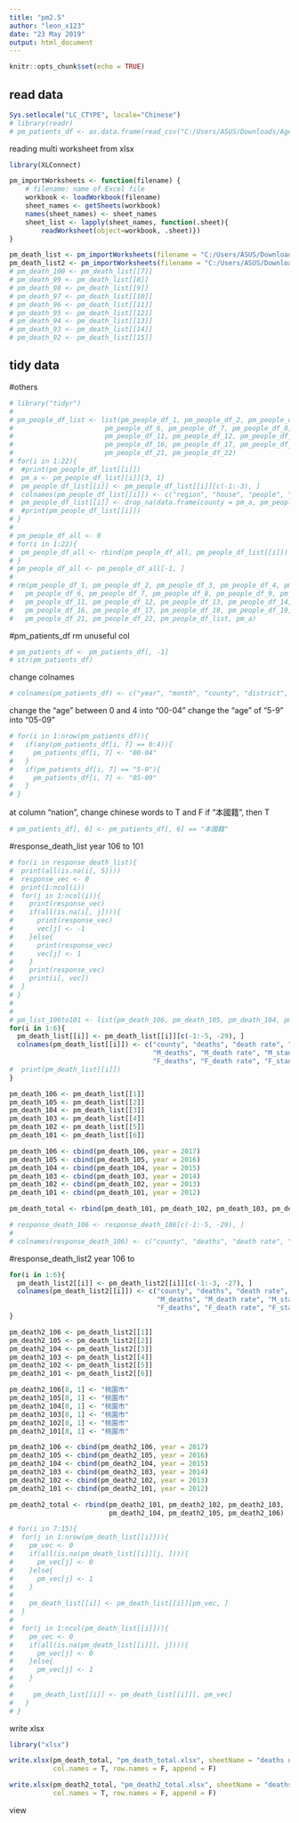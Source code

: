 ```yaml
---
title: "pm2.5"
author: "leon_x123"
date: "23 May 2019"
output: html_document
---
```


```r
knitr::opts_chunk$set(echo = TRUE)
```

## read data
```r
Sys.setlocale("LC_CTYPE", locale="Chinese")
# library(readr)
# pm_patients_df <- as.data.frame(read_csv("C:/Users/ASUS/Downloads/Age_County_Gender_010.csv"))
```

reading multi worksheet from xlsx
```r
library(XLConnect)

pm_importWorksheets <- function(filename) {
    # filename: name of Excel file
    workbook <- loadWorkbook(filename)
    sheet_names <- getSheets(workbook)
    names(sheet_names) <- sheet_names
    sheet_list <- lapply(sheet_names, function(.sheet){
        readWorksheet(object=workbook, .sheet)})
}

pm_death_list <- pm_importWorksheets(filename = "C:/Users/ASUS/Downloads/1.2-24各縣市肺炎死亡概況.xls")
pm_death_list2 <- pm_importWorksheets(filename = "C:/Users/ASUS/Downloads/1.2-25各縣市慢性下呼吸道疾病死亡概況.xls")
# pm_death_100 <- pm_death_list[[7]]
# pm_death_99 <- pm_death_list[[8]]
# pm_death_98 <- pm_death_list[[9]]
# pm_death_97 <- pm_death_list[[10]]
# pm_death_96 <- pm_death_list[[11]]
# pm_death_95 <- pm_death_list[[12]]
# pm_death_94 <- pm_death_list[[13]]
# pm_death_93 <- pm_death_list[[14]]
# pm_death_92 <- pm_death_list[[15]]
```

## tidy data
#others
```r
# library("tidyr")
# 
# pm_people_df_list <- list(pm_people_df_1, pm_people_df_2, pm_people_df_3, pm_people_df_4, pm_people_df_5,
#                       pm_people_df_6, pm_people_df_7, pm_people_df_8, pm_people_df_9, pm_people_df_10,
#                       pm_people_df_11, pm_people_df_12, pm_people_df_13, pm_people_df_14, pm_people_df_15,
#                       pm_people_df_16, pm_people_df_17, pm_people_df_18, pm_people_df_19, pm_people_df_20,
#                       pm_people_df_21, pm_people_df_22)
# for(i in 1:22){
#  #print(pm_people_df_list[[i]])
#  pm_a <- pm_people_df_list[[i]][3, 1]
#  pm_people_df_list[[i]] <- pm_people_df_list[[i]][c(-1:-3), ]
#  colnames(pm_people_df_list[[i]]) <- c("region", "house", "people", "M", "F")
#  pm_people_df_list[[i]] <- drop_na(data.frame(county = pm_a, pm_people_df_list[[i]]))
#  #print(pm_people_df_list[[i]])
# }
# 
# pm_people_df_all <- 0
# for(i in 1:22){
#  pm_people_df_all <- rbind(pm_people_df_all, pm_people_df_list[[i]])
# }
# pm_people_df_all <- pm_people_df_all[-1, ]
# 
# rm(pm_people_df_1, pm_people_df_2, pm_people_df_3, pm_people_df_4, pm_people_df_5,
#   pm_people_df_6, pm_people_df_7, pm_people_df_8, pm_people_df_9, pm_people_df_10,
#   pm_people_df_11, pm_people_df_12, pm_people_df_13, pm_people_df_14, pm_people_df_15,
#   pm_people_df_16, pm_people_df_17, pm_people_df_18, pm_people_df_19, pm_people_df_20,
#   pm_people_df_21, pm_people_df_22, pm_people_df_list, pm_a)
```

#pm_patients_df
rm unuseful col
```r
# pm_patients_df <- pm_patients_df[, -1]
# str(pm_patients_df)
```

change colnames
```r
# colnames(pm_patients_df) <- c("year", "month", "county", "district", "gender", "nation", "age", "number")
```

change the "age" between 0 and 4 into "00-04"
change the "age" of "5-9" into "05-09"
```r
# for(i in 1:nrow(pm_patients_df)){
#   if(any(pm_patients_df[i, 7] == 0:4)){
#     pm_patients_df[i, 7] <- "00-04"
#   }
#   if(pm_patients_df[i, 7] == "5-9"){
#     pm_patients_df[i, 7] <- "05-09"
#   }
# }
```

at column "nation", change chinese words to T and F
if "本國籍", then T
```r
# pm_patients_df[, 6] <- pm_patients_df[, 6] == "本國籍"
```

#response_death_list
year 106 to 101
```r
# for(i in response_death_list){
#  print(all(is.na(i[, 5])))
#  response_vec <- 0
#  print(1:ncol(i))
#  for(j in 1:ncol(i)){
#    print(response_vec)
#    if(all(is.na(i[, j]))){
#      print(response_vec)
#      vec[j] <- -1
#    }else{
#      print(response_vec)
#      vec[j] <- 1
#    }
#    print(response_vec)
#    print(i[, vec])
#  }
# }
# 
# 
# pm_list_106to101 <- list(pm_death_106, pm_death_105, pm_death_104, pm_death_103, pm_death_102, pm_death_101)
for(i in 1:6){
  pm_death_list[[i]] <- pm_death_list[[i]][c(-1:-5, -29), ]
  colnames(pm_death_list[[i]]) <- c("county", "deaths", "death rate", "standardized mortality ratio", 
                                    "M_deaths", "M_death rate", "M_standardized mortality ratio", 
                                    "F_deaths", "F_death rate", "F_standardized mortality ratio")
#  print(pm_death_list[[i]])
}

pm_death_106 <- pm_death_list[[1]]
pm_death_105 <- pm_death_list[[2]]
pm_death_104 <- pm_death_list[[3]]
pm_death_103 <- pm_death_list[[4]]
pm_death_102 <- pm_death_list[[5]]
pm_death_101 <- pm_death_list[[6]]

pm_death_106 <- cbind(pm_death_106, year = 2017)
pm_death_105 <- cbind(pm_death_105, year = 2016)
pm_death_104 <- cbind(pm_death_104, year = 2015)
pm_death_103 <- cbind(pm_death_103, year = 2014)
pm_death_102 <- cbind(pm_death_102, year = 2013)
pm_death_101 <- cbind(pm_death_101, year = 2012)

pm_death_total <- rbind(pm_death_101, pm_death_102, pm_death_103, pm_death_104, pm_death_105, pm_death_106)

# response_death_106 <- response_death_106[c(-1:-5, -29), ]
# 
# colnames(response_death_106) <- c("county", "deaths", "death rate", "standardized mortality ratio", "M_deaths", "M_death rate", "M_standardized mortality ratio", "F_deaths", "F_death rate", "F_standardized mortality ratio")
```

#response_death_list2
year 106 to 
```r

for(i in 1:6){
  pm_death_list2[[i]] <- pm_death_list2[[i]][c(-1:-3, -27), ]
  colnames(pm_death_list2[[i]]) <- c("county", "deaths", "death rate", "standardized mortality ratio", 
                                     "M_deaths", "M_death rate", "M_standardized mortality ratio", 
                                     "F_deaths", "F_death rate", "F_standardized mortality ratio")
}

pm_death2_106 <- pm_death_list2[[1]]
pm_death2_105 <- pm_death_list2[[2]]
pm_death2_104 <- pm_death_list2[[3]]
pm_death2_103 <- pm_death_list2[[4]]
pm_death2_102 <- pm_death_list2[[5]]
pm_death2_101 <- pm_death_list2[[6]]

pm_death2_106[8, 1] <- "桃園市"
pm_death2_105[8, 1] <- "桃園市"
pm_death2_104[8, 1] <- "桃園市"
pm_death2_103[8, 1] <- "桃園市"
pm_death2_102[8, 1] <- "桃園市"
pm_death2_101[8, 1] <- "桃園市"

pm_death2_106 <- cbind(pm_death2_106, year = 2017)
pm_death2_105 <- cbind(pm_death2_105, year = 2016)
pm_death2_104 <- cbind(pm_death2_104, year = 2015)
pm_death2_103 <- cbind(pm_death2_103, year = 2014)
pm_death2_102 <- cbind(pm_death2_102, year = 2013)
pm_death2_101 <- cbind(pm_death2_101, year = 2012)

pm_death2_total <- rbind(pm_death2_101, pm_death2_102, pm_death2_103, 
                         pm_death2_104, pm_death2_105, pm_death2_106)

# for(i in 7:15){
#  for(j in 1:nrow(pm_death_list[[i]])){
#    pm_vec <- 0
#    if(all(is.na(pm_death_list[[i]][j, ]))){
#      pm_vec[j] <- 0
#    }else{
#      pm_vec[j] <- 1
#    }
# 
#    pm_death_list[[i]] <- pm_death_list[[i]][pm_vec, ]
#  }
# 
#  for(j in 1:ncol(pm_death_list[[i]])){
#    pm_vec <- 0
#    if(all(is.na(pm_death_list[[i]][, j]))){
#      pm_vec[j] <- 0
#    }else{
#      pm_vec[j] <- 1
#    }
# 
#     pm_death_list[[i]] <- pm_death_list[[i]][, pm_vec]
#   }
# }
```

write xlsx
```r
library("xlsx")

write.xlsx(pm_death_total, "pm_death_total.xlsx", sheetName = "deaths uhahahahaha =w=", 
           col.names = T, row.names = F, append = F)

write.xlsx(pm_death2_total, "pm_death2_total.xlsx", sheetName = "deaths uhahahahaha =w=", 
           col.names = T, row.names = F, append = F)
```

view
```r

```












